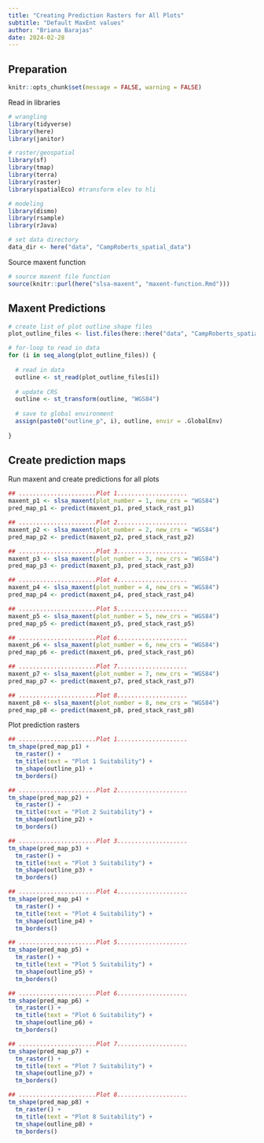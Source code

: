 ```yaml
---
title: "Creating Prediction Rasters for All Plots"
subtitle: "Default MaxEnt values"
author: "Briana Barajas"
date: 2024-02-28
---
```


## Preparation

```r
knitr::opts_chunk$set(message = FALSE, warning = FALSE)
```

Read in libraries 
```r
# wrangling
library(tidyverse)
library(here)
library(janitor)

# raster/geospatial
library(sf)
library(tmap)
library(terra)
library(raster)
library(spatialEco) #transform elev to hli

# modeling
library(dismo)
library(rsample)
library(rJava)

# set data directory
data_dir <- here("data", "CampRoberts_spatial_data")
```

Source maxent function
```r
# source maxent file function
source(knitr::purl(here("slsa-maxent", "maxent-function.Rmd")))
```

## Maxent Predictions 


```r
# create list of plot outline shape files
plot_outline_files <- list.files(here::here("data", "CampRoberts_spatial_data", "plot_outlines"), pattern = "\\.shp$", full.names = TRUE)

# for-loop to read in data
for (i in seq_along(plot_outline_files)) {
  
  # read in data
  outline <- st_read(plot_outline_files[i])
  
  # update CRS
  outline <- st_transform(outline, "WGS84")
  
  # save to global environment
  assign(paste0("outline_p", i), outline, envir = .GlobalEnv)
  
}
```


## Create prediction maps

Run maxent and create predictions for all plots
```r
## ......................Plot 1....................
maxent_p1 <- slsa_maxent(plot_number = 1, new_crs = "WGS84")
pred_map_p1 <- predict(maxent_p1, pred_stack_rast_p1)

## ......................Plot 2....................
maxent_p2 <- slsa_maxent(plot_number = 2, new_crs = "WGS84")
pred_map_p2 <- predict(maxent_p2, pred_stack_rast_p2)

## ......................Plot 3....................
maxent_p3 <- slsa_maxent(plot_number = 3, new_crs = "WGS84")
pred_map_p3 <- predict(maxent_p3, pred_stack_rast_p3)

## ......................Plot 4....................
maxent_p4 <- slsa_maxent(plot_number = 4, new_crs = "WGS84")
pred_map_p4 <- predict(maxent_p4, pred_stack_rast_p4)

## ......................Plot 5....................
maxent_p5 <- slsa_maxent(plot_number = 5, new_crs = "WGS84")
pred_map_p5 <- predict(maxent_p5, pred_stack_rast_p5)

## ......................Plot 6....................
maxent_p6 <- slsa_maxent(plot_number = 6, new_crs = "WGS84")
pred_map_p6 <- predict(maxent_p6, pred_stack_rast_p6)

## ......................Plot 7....................
maxent_p7 <- slsa_maxent(plot_number = 7, new_crs = "WGS84")
pred_map_p7 <- predict(maxent_p7, pred_stack_rast_p7)

## ......................Plot 8....................
maxent_p8 <- slsa_maxent(plot_number = 8, new_crs = "WGS84")
pred_map_p8 <- predict(maxent_p8, pred_stack_rast_p8)

```



Plot prediction rasters
```r
## ......................Plot 1....................
tm_shape(pred_map_p1) +
  tm_raster() +
  tm_title(text = "Plot 1 Suitability") +
  tm_shape(outline_p1) +
  tm_borders()

## ......................Plot 2....................
tm_shape(pred_map_p2) +
  tm_raster() +
  tm_title(text = "Plot 2 Suitability") +
  tm_shape(outline_p2) +
  tm_borders()

## ......................Plot 3....................
tm_shape(pred_map_p3) +
  tm_raster() +
  tm_title(text = "Plot 3 Suitability") +
  tm_shape(outline_p3) +
  tm_borders()

## ......................Plot 4....................
tm_shape(pred_map_p4) +
  tm_raster() +
  tm_title(text = "Plot 4 Suitability") +
  tm_shape(outline_p4) +
  tm_borders()

## ......................Plot 5....................
tm_shape(pred_map_p5) +
  tm_raster() +
  tm_title(text = "Plot 5 Suitability") +
  tm_shape(outline_p5) +
  tm_borders()

## ......................Plot 6....................
tm_shape(pred_map_p6) +
  tm_raster() +
  tm_title(text = "Plot 6 Suitability") +
  tm_shape(outline_p6) +
  tm_borders()

## ......................Plot 7....................
tm_shape(pred_map_p7) +
  tm_raster() +
  tm_title(text = "Plot 7 Suitability") +
  tm_shape(outline_p7) +
  tm_borders()

## ......................Plot 8....................
tm_shape(pred_map_p8) +
  tm_raster() +
  tm_title(text = "Plot 8 Suitability") +
  tm_shape(outline_p8) +
  tm_borders()
```

